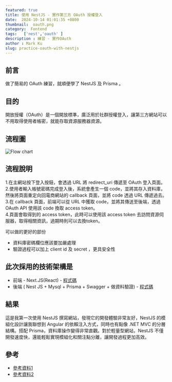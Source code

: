 ```yaml
---
featured: true
title: 使用 NestJS - 實作第三方 OAuth 授權登入
date:  2024-10-14 01:01:35 +0800
thumbnail:  oauth.png
category:  Fontend
tags:   ['nest','oauth' ]
description : 練習 - 實作OAuth
author : Mark Ku
slug: practice-oauth-with-nestjs
---
```

## 前言
做了簡易的 OAuth 練習，就順便學了 NestJS 及 Prisma 。

## 目的
開放授權（OAuth）是一個開放標準，廣泛用於社群授權登入，讓第三方網站可以不用取得使用者帳密，就能存取資源服務器資源。

## 流程圖
![Flow chart](flow-chart.png)

## 流程說明
1.在主網站按下登入按鈕，會透過 URL 將 redirect_uri 傳遞至 OAuth 登入頁面。  
2.使用者輸入帳號密碼完成登入後，系統會產生一個 code，並將其存入資料庫，然後將頁面重定向回電商網站的 callback 頁面，並將 code 透過 URL 傳遞過去。  
3.在 callback 頁面，前端可以從 URL 中獲取 code，並將其傳送至後端，透過 OAuth API 使用該 code 換取 access token。  
4.頁面會取得到的 access token，此時可以使用該 access token 去訪問資源伺服器，取得相關資訊，過期時則可以去換token。  

可以做的更好的部份
* 資料庫密碼欄位應該要加嚴處理 
* 驗證過程可以加上 client id 及 secret ，更具安全性

## 此次採用的技術架構是
* 前端 - Next.JS(React) - [程式碼](https://github.com/markku636/oauth.nextjs)
* 後端 ( Nest JS + Mysql + Prisma + Swagger + 做資料驗證) - [程式碼](https://github.com/markku636/oauth.nest.api)

## 結果 
這是我第一次使用 NestJS 撰寫網站，發現它的開發體驗非常友好，NestJS 的模組化設計讓我聯想到 Angular 的依賴注入方式，同時也有點像 .NET MVC 的分層結構。搭配 Prisma，資料庫操作變得非常直觀。對於輕量型網站，NestJS 不僅開發速度快，還能輕鬆實現模組化和關注點分離，讓開發過程更加高效。

## 參考
* [參考資料1](https://docs.guandata.com/article/1/566167986377850880.html)
* [參考資料2](https://apifox.com/help/best-practices/how-to-test-oauth-2.0/)